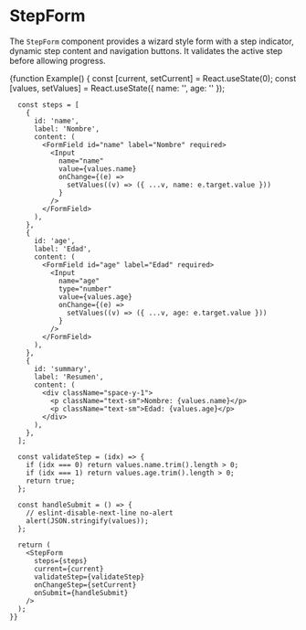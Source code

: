 
<Meta title="Molecules/StepForm" of={StepForm} />

# StepForm

The `StepForm` component provides a wizard style form with a step indicator,
dynamic step content and navigation buttons. It validates the active step
before allowing progress.

<Canvas>
  <Story name="MultiStepExample">
    {function Example() {
      const [current, setCurrent] = React.useState(0);
      const [values, setValues] = React.useState({ name: '', age: '' });

      const steps = [
        {
          id: 'name',
          label: 'Nombre',
          content: (
            <FormField id="name" label="Nombre" required>
              <Input
                name="name"
                value={values.name}
                onChange={(e) =>
                  setValues((v) => ({ ...v, name: e.target.value }))
                }
              />
            </FormField>
          ),
        },
        {
          id: 'age',
          label: 'Edad',
          content: (
            <FormField id="age" label="Edad" required>
              <Input
                name="age"
                type="number"
                value={values.age}
                onChange={(e) =>
                  setValues((v) => ({ ...v, age: e.target.value }))
                }
              />
            </FormField>
          ),
        },
        {
          id: 'summary',
          label: 'Resumen',
          content: (
            <div className="space-y-1">
              <p className="text-sm">Nombre: {values.name}</p>
              <p className="text-sm">Edad: {values.age}</p>
            </div>
          ),
        },
      ];

      const validateStep = (idx) => {
        if (idx === 0) return values.name.trim().length > 0;
        if (idx === 1) return values.age.trim().length > 0;
        return true;
      };

      const handleSubmit = () => {
        // eslint-disable-next-line no-alert
        alert(JSON.stringify(values));
      };

      return (
        <StepForm
          steps={steps}
          current={current}
          validateStep={validateStep}
          onChangeStep={setCurrent}
          onSubmit={handleSubmit}
        />
      );
    }}
  </Story>
</Canvas>

<ArgsTable of={StepForm} />
